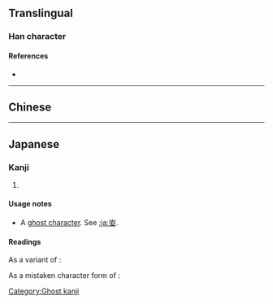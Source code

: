 {{character info}}
==Translingual==

===Han character===
{{Han char|rn=38|rad=女|as=04|sn=7|four=|canj=UMV|ids=⿳屮一女(GT), ⿳山一女(J)}}

====References====
* {{Han ref|kx=0256.280|dkj=06094|dj=|hdz=10763.021|uh=599B|ud=22939|bh=|bd=}}

----

==Chinese==
{{zh-see|媸|v}}

----

==Japanese==

===Kanji===
{{ja-kanji|rs=女04|grade=uc}}

# {{misspelling of|ja|𡚴}}

====Usage notes====
* A [[ghost character]]. See [[:ja:妛]].

====Readings====
As a variant of {{ja-l|媸}}:
{{ja-readings
|goon=し
|kanon=し
|kun=あなど-る, おろ-か, みにく-い, みだ-る
}}

As a mistaken character form of {{ja-l|𡚴}}:
{{ja-readings
|kun=あけび-
}}

[[Category:Ghost kanji]]